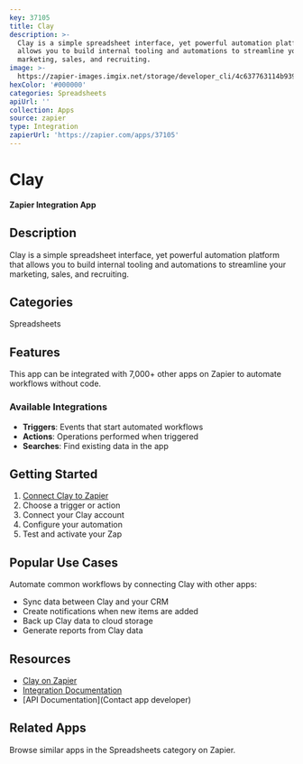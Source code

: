 ```yaml
---
key: 37105
title: Clay
description: >-
  Clay is a simple spreadsheet interface, yet powerful automation platform that
  allows you to build internal tooling and automations to streamline your
  marketing, sales, and recruiting.
image: >-
  https://zapier-images.imgix.net/storage/developer_cli/4c637763114b939554ce93b81a779590_3.png?auto=format%2Ccompress&ixlib=python-3.0.0&q=50
hexColor: '#000000'
categories: Spreadsheets
apiUrl: ''
collection: Apps
source: zapier
type: Integration
zapierUrl: 'https://zapier.com/apps/37105'
---
```

# Clay

**Zapier Integration App**

## Description

Clay is a simple spreadsheet interface, yet powerful automation platform that allows you to build internal tooling and automations to streamline your marketing, sales, and recruiting.

## Categories

Spreadsheets

## Features

This app can be integrated with 7,000+ other apps on Zapier to automate workflows without code.

### Available Integrations

- **Triggers**: Events that start automated workflows
- **Actions**: Operations performed when triggered
- **Searches**: Find existing data in the app

## Getting Started

1. [Connect Clay to Zapier](https://zapier.com/apps/37105)
2. Choose a trigger or action
3. Connect your Clay account
4. Configure your automation
5. Test and activate your Zap

## Popular Use Cases

Automate common workflows by connecting Clay with other apps:

- Sync data between Clay and your CRM
- Create notifications when new items are added
- Back up Clay data to cloud storage
- Generate reports from Clay data

## Resources

- [Clay on Zapier](https://zapier.com/apps/37105)
- [Integration Documentation](https://zapier.com/apps/37105/integrations)
- [API Documentation](Contact app developer)

## Related Apps

Browse similar apps in the Spreadsheets category on Zapier.
